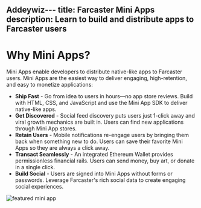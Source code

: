 Addeywiz---
title: Farcaster Mini Apps
description: Learn to build and distribute apps to Farcaster users
---
 
# Why Mini Apps?

Mini Apps enable developers to distribute native-like apps to Farcaster users.
Mini Apps are the easiest way to deliver engaging, high-retention, and easy to
monetize applications:

- **Ship Fast** - Go from idea to users in hours—no app store reviews. Build
with HTML, CSS, and JavaScript and use the Mini App SDK to deliver native-like
apps.
- **Get Discovered** - Social feed discovery puts users just 1-click away and
viral growth mechanics are built in. Users can find new applications through
Mini App stores.
- **Retain Users** - Mobile notifications re-engage users by bringing them back
when something new to do. Users can save their favorite Mini Apps so they are
always a click away. 
- **Transact Seamlessly** - An integrated Ethereum Wallet provides
permissionless financial rails. Users can send money, buy art, or donate in a
single click.
- **Build Social** - Users are signed into Mini Apps without forms or
passwords. Leverage Farcaster's rich social data to create engaging social
experiences.

![featured mini app](/why-miniapps.png)
